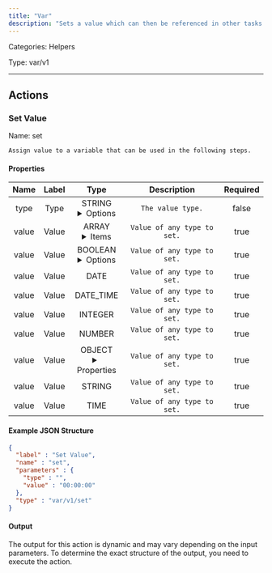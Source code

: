 ```yaml
---
title: "Var"
description: "Sets a value which can then be referenced in other tasks."
---
```



Categories: Helpers


Type: var/v1

<hr />




## Actions


### Set Value
Name: set

`Assign value to a variable that can be used in the following steps.`

#### Properties

|      Name       |      Label     |     Type     |     Description     | Required |
|:---------------:|:--------------:|:------------:|:-------------------:|:--------:|
| type | Type | STRING <details> <summary> Options </summary> ARRAY, BOOLEAN, DATE, DATE_TIME, INTEGER, NUMBER, OBJECT, STRING, TIME </details> | `The value type.` | false |
| value | Value | ARRAY <details> <summary> Items </summary> [] </details> | `Value of any type to set.` | true |
| value | Value | BOOLEAN <details> <summary> Options </summary> true, false </details> | `Value of any type to set.` | true |
| value | Value | DATE | `Value of any type to set.` | true |
| value | Value | DATE_TIME | `Value of any type to set.` | true |
| value | Value | INTEGER | `Value of any type to set.` | true |
| value | Value | NUMBER | `Value of any type to set.` | true |
| value | Value | OBJECT <details> <summary> Properties </summary> &#123;&#125; </details> | `Value of any type to set.` | true |
| value | Value | STRING | `Value of any type to set.` | true |
| value | Value | TIME | `Value of any type to set.` | true |

#### Example JSON Structure
```json
{
  "label" : "Set Value",
  "name" : "set",
  "parameters" : {
    "type" : "",
    "value" : "00:00:00"
  },
  "type" : "var/v1/set"
}
```

#### Output

The output for this action is dynamic and may vary depending on the input parameters. To determine the exact structure of the output, you need to execute the action.






